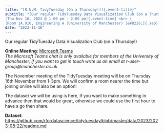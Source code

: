 ```yaml
---
title: "[R.U.M. TidyTuesday (On a Thursday!)]{.event-title}"
subtitle: "[Our regular TidyTuesday Data Visualization Club (on a Thursday!)]{.event-summary} <br> \
[Thu Nov 16, 2023 @ 1:00 pm - 2:00 pm]{.event-time} <br> \
[Room 1A.010, Engineering A (University of Manchester) [&#8226;]{.sep} Online via Microsoft Teams]{.event-location}"
date: "2023-11-16"
---
```


<!--
date: "2023-11-16T13:00:00"
date_end: "2023-11-16T14:00:00"
event: R User Group Data Visualization Club
location: Engineering A 1A.010 &amp; Online via Microsoft Teams
publish_date: "2023-11-08T00:00:00"
-->

Our regular TidyTuesday Data Visualization Club (on a Thursday!)

**Online Meeting**: [Microsoft Teams](https://teams.microsoft.com/l/meetup-join/19%3a7067cf1044b243a4a548d19ef38dd4ca%40thread.tacv2/1698325355330?context=%7b%22Tid%22%3a%22c152cb07-614e-4abb-818a-f035cfa91a77%22%2c%22Oid%22%3a%221cfcabd8-8d24-43df-b813-0e99efdb530e%22%7d)  
*The Microsoft Teams chat is only available for members of the University of Manchester, if you want to get in touch write us an email at r-user-group@manchester.ac.uk*

The November meeting of the TidyTuesday meeting will be on Thursday 16th November from 1-3pm. We will confirm a room nearer the time but joining online will also be an option!

The dataset we will be using is here, if you want to make something in advance then that would be great, otherwise we could use the first hour to have a go then share. 

**Dataset**: \
[https://github.com/rfordatascience/tidytuesday/blob/master/data/2023/2023-08-22/readme.md](https://github.com/rfordatascience/tidytuesday/blob/master/data/2023/2023-08-22/readme.md)